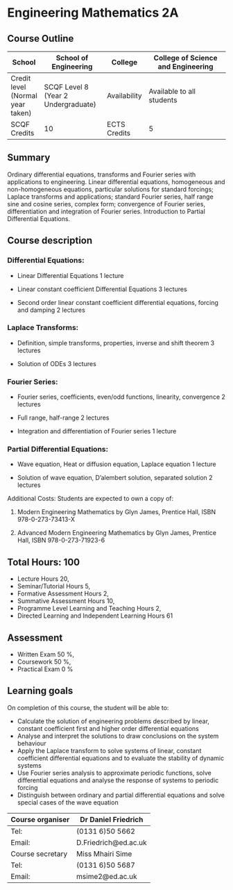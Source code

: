 # Engineering Mathematics 2A



## Course Outline

| School | School of Engineering | College | College of Science and Engineering |
|--------|-----------------------|---------|------------------------------------|
| Credit level (Normal year taken) | SCQF Level 8 (Year 2 Undergraduate) | Availability | Available to all students |
| SCQF Credits | 10 | ECTS Credits | 5 |

## Summary

Ordinary differential equations, transforms and Fourier series with applications to engineering. Linear differential equations, homogeneous and non-homogeneous equations, particular solutions for standard forcings; Laplace transforms and applications; standard Fourier series, half range sine and cosine series, complex form; convergence of Fourier series, differentiation and integration of Fourier series. Introduction to Partial Differential Equations.

## Course description

### Differential Equations:

- Linear Differential Equations 1 lecture

- Linear constant coefficient Differential Equations 3  lectures

- Second order linear constant coefficient differential  equations, forcing and damping 2 lectures

### Laplace Transforms:

- Definition, simple transforms, properties, inverse and shift theorem 3 lectures

- Solution of ODEs 3 lectures

### Fourier Series:

- Fourier series, coefficients, even/odd functions, linearity,  convergence 2 lectures

- Full range, half-range 2 lectures

- Integration and differentiation of Fourier series 1 lecture

### Partial Differential Equations:

- Wave equation, Heat or diffusion equation, Laplace equation  1 lecture

- Solution of wave equation, D'alembert solution, separated  solution  2 lectures


Additional Costs: Students are expected to own a copy of:

1. Modern Engineering Mathematics by Glyn James, Prentice Hall, ISBN 978-0-273-73413-X

2. Advanced Modern Engineering Mathematics by Glyn James, Prentice Hall, ISBN 978-0-273-71923-6

## Total Hours: 100

- Lecture Hours 20,
- Seminar/Tutorial Hours 5,
- Formative Assessment Hours 2,
- Summative Assessment Hours 10,
- Programme Level Learning and Teaching Hours 2,
- Directed Learning and Independent Learning Hours 61

## Assessment

- Written Exam 50 %,
- Coursework 50 %,
- Practical Exam 0 %
    
## Learning goals

On completion of this course, the student will be able to:

- Calculate the solution of engineering problems described by linear, constant coefficient first and higher order differential equations
- Analyse and interpret the solutions to draw conclusions on the system behaviour
- Apply the Laplace transform to solve systems of linear, constant coefficient differential equations and to evaluate the stability of dynamic systems
- Use Fourier series analysis to approximate periodic functions, solve differential equations and analyse the response of systems to periodic forcing
-  Distinguish between ordinary and partial differential equations and solve special cases of the wave equation


| Course organiser | Dr Daniel Friedrich |
|------------------|---------------------|
| Tel: | (0131 6)50 5662 |
| Email: | D.Friedrich@ed.ac.uk |
| Course secretary | Miss Mhairi Sime | 
| Tel: |  (0131 6)50 5687 |
| Email: |  msime2@ed.ac.uk |